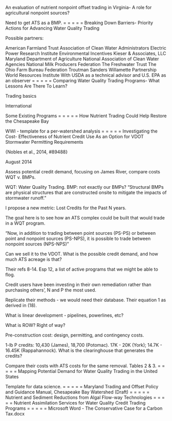 An evaluation of nutrient nonpoint offset trading in Virginia- A role for agricultural nonpoint sources?

Need to get ATS as a BMP.
= = = = =
Breaking Down Barriers- Priority Actions for Advancing Water Quality Trading

Possible partners:

American Farmland Trust
Association of Clean Water Administrators
Electric Power Research Institute
Environmental Incentives
Kieser & Associates, LLC
Maryland Department of Agriculture
National Association of Clean Water Agencies
National Milk Producers Federation
The Freshwater Trust
The Ohio Farm Bureau Federation
Troutman Sanders
Willamette Partnership
World Resources Institute
With USDA as a technical advisor and U.S. EPA as an observer
= = = = =
Comparing Water Quality Trading Programs- What Lessons Are There To Learn?

Trading basics

International

Some Existing Programs
= = = = =
How Nutrient Trading Could Help Restore the Chesapeake Bay

WWI - template for a per-watershed analysis
= = = = =
Investigating the Cost- Effectiveness of Nutrient Credit Use As an Option for VDOT Stormwater Permitting Requirements

{Nobles et al., 2014, #89488}

August 2014

Assess potential credit demand, focusing on James River, compare costs WQT v. BMPs.

WQT: Water Quality Trading.
BMP: not exactly our BMPs? “Structural BMPs are physical structures that are constructed onsite to mitigate the impacts of stormwater runoff.”

I propose a new metric: Lost Credits for the Past N years.

The goal here is to see how an ATS complex could be built that would trade in a WQT program.

“Now, in addition to trading between point sources (PS-PS) or between point and nonpoint sources (PS-NPS), it is possible to trade between nonpoint sources (NPS-NPS)”

Can we sell it to the VDOT. What is the possible credit demand, and how much ATS acreage is that?

Their refs 8-14. Esp 12, a list of active programs that we might be able to flog.

Credit users have been investing in their own remediation rather than purchasing others’, N and P the most used.

Replicate their methods - we would need their database. Their equation 1 as derived in (18).

What is linear development - pipelines, powerlines, etc?

What is ROW? Right of way?

Pre-construction cost: design, permitting, and contingency costs.

1-lb P credits: 10,430 (James), 18,700 (Potomac). 17K - 20K (York); 14.7K - 16.45K (Rappahannock). What is the clearinghouse that generates the credits?

Compare their costs with ATS costs for the same removal. Tables 2 & 3.
= = = = =
Mapping Potential Demand for Water Quality Trading in the United States

Template for data science.
= = = = =
Maryland Trading and Offset Policy and Guidance Manual, Chesapeake Bay Watershed (Draft)
= = = = =
Nutrient and Sediment Reductions from Algal Flow-way Technologies
= = = = =
Nutrient Assimilation Services for Water Quality Credit Trading Programs
= = = = =
Microsoft Word - The Conservative Case for a Carbon Tax.docx